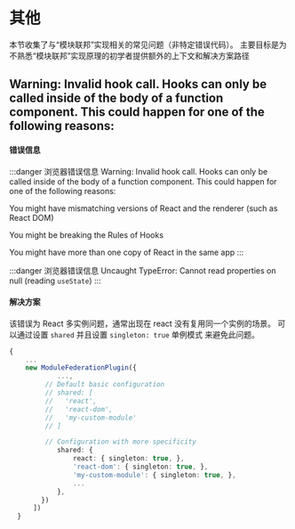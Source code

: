 # 其他

本节收集了与“模块联邦”实现相关的常见问题（非特定错误代码）。
主要目标是为不熟悉“模块联邦”实现原理的初学者提供额外的上下文和解决方案路径

## Warning: Invalid hook call. Hooks can only be called inside of the body of a function component. This could happen for one of the following reasons:
#### 错误信息
:::danger 浏览器错误信息
Warning: Invalid hook call. Hooks can only be called inside of the body of a function component. This could happen for one of the following reasons:

You might have mismatching versions of React and the renderer (such as React DOM)

You might be breaking the Rules of Hooks

You might have more than one copy of React in the same app
:::

:::danger 浏览器错误信息
Uncaught TypeError: Cannot read properties on null (reading `useState`)
:::

#### 解决方案
该错误为 React 多实例问题，通常出现在 react 没有复用同一个实例的场景。
可以通过设置 `shared` 并且设置 `singleton: true` 单例模式 来避免此问题。

```ts title="modern.config.js"
{
    ...
    new ModuleFederationPlugin({
            ...,
         // Default basic configuration
         // shared: [
         //   'react',
         //   'react-dom',
         //   'my-custom-module'
         // ]

         // Configuration with more specificity
            shared: {
                react: { singleton: true, },
                'react-dom': { singleton: true, },
                'my-custom-module': { singleton: true, },
                ...
            },
        })
      ])
  }
```
